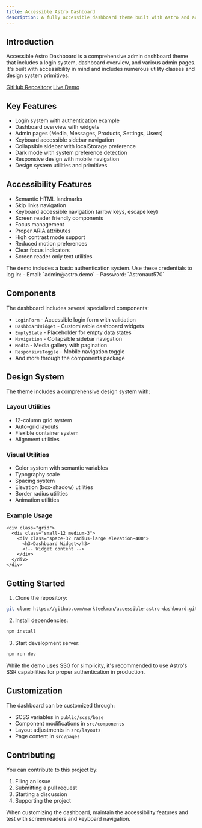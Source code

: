 ```yaml
---
title: Accessible Astro Dashboard
description: A fully accessible dashboard theme built with Astro and accessibility in mind.
---
```



## Introduction

Accessible Astro Dashboard is a comprehensive admin dashboard theme that includes a login system, dashboard overview, and various admin pages. It's built with accessibility in mind and includes numerous utility classes and design system primitives.

<div class="flex gap-2 mb-8">
  <a href="https://github.com/markteekman/accessible-astro-dashboard" class="sl-flex">GitHub Repository</a>
  <a href="https://accessible-astro-dashboard.netlify.app" class="sl-flex">Live Demo</a>
</div>

## Key Features

- Login system with authentication example
- Dashboard overview with widgets
- Admin pages (Media, Messages, Products, Settings, Users)
- Keyboard accessible sidebar navigation
- Collapsible sidebar with localStorage preference
- Dark mode with system preference detection
- Responsive design with mobile navigation
- Design system utilities and primitives

## Accessibility Features

- Semantic HTML landmarks
- Skip links navigation
- Keyboard accessible navigation (arrow keys, escape key)
- Screen reader friendly components
- Focus management
- Proper ARIA attributes
- High contrast mode support
- Reduced motion preferences
- Clear focus indicators
- Screen reader only text utilities

<Aside type="tip" title="Authentication">
  The demo includes a basic authentication system. Use these credentials to log in:
  - Email: `admin@astro.demo`
  - Password: `Astronaut570`
</Aside>

## Components

The dashboard includes several specialized components:

- `LoginForm` - Accessible login form with validation
- `DashboardWidget` - Customizable dashboard widgets
- `EmptyState` - Placeholder for empty data states
- `Navigation` - Collapsible sidebar navigation
- `Media` - Media gallery with pagination
- `ResponsiveToggle` - Mobile navigation toggle
- And more through the components package

## Design System

The theme includes a comprehensive design system with:

### Layout Utilities
- 12-column grid system
- Auto-grid layouts
- Flexible container system
- Alignment utilities

### Visual Utilities
- Color system with semantic variables
- Typography scale
- Spacing system
- Elevation (box-shadow) utilities
- Border radius utilities
- Animation utilities

### Example Usage

```astro
<div class="grid">
  <div class="small-12 medium-3">
    <div class="space-32 radius-large elevation-400">
      <h3>Dashboard Widget</h3>
      <!-- Widget content -->
    </div>
  </div>
</div>
```

## Getting Started

1. Clone the repository:
```bash
git clone https://github.com/markteekman/accessible-astro-dashboard.git
```

2. Install dependencies:
```bash
npm install
```

3. Start development server:
```bash
npm run dev
```

<Aside type="note" title="SSR Support">
  While the demo uses SSG for simplicity, it's recommended to use Astro's SSR capabilities for proper authentication in production.
</Aside>

## Customization

The dashboard can be customized through:
- SCSS variables in `public/scss/base`
- Component modifications in `src/components`
- Layout adjustments in `src/layouts`
- Page content in `src/pages`

## Contributing

You can contribute to this project by:
1. Filing an issue
2. Submitting a pull request
3. Starting a discussion
4. Supporting the project

<Aside type="tip" title="Best Practice">
  When customizing the dashboard, maintain the accessibility features and test with screen readers and keyboard navigation.
</Aside>
